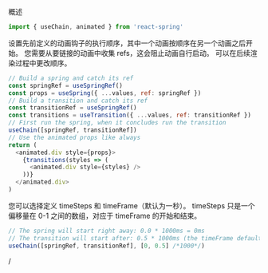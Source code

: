 概述

```JavaScript
import { useChain, animated } from 'react-spring'
```


设置先前定义的动画钩子的执行顺序，其中一个动画按顺序在另一个动画之后开始。 您需要从要链接的动画中收集 refs，这会阻止动画自行启动。 可以在后续渲染过程中更改顺序。

```JavaScript
// Build a spring and catch its ref
const springRef = useSpringRef()
const props = useSpring({ ...values, ref: springRef })
// Build a transition and catch its ref
const transitionRef = useSpringRef()
const transitions = useTransition({ ...values, ref: transitionRef })
// First run the spring, when it concludes run the transition
useChain([springRef, transitionRef])
// Use the animated props like always
return (
  <animated.div style={props}>
    {transitions(styles => (
      <animated.div style={styles} />
    ))}
  </animated.div>
)
```


您可以选择定义 timeSteps 和 timeFrame（默认为一秒）。 timeSteps 只是一个偏移量在 0-1 之间的数组，对应于 timeFrame 的开始和结束。

```JavaScript
// The spring will start right away: 0.0 * 1000ms = 0ms
// The transition will start after: 0.5 * 1000ms (the timeFrame default) = 500ms
useChain([springRef, transitionRef], [0, 0.5] /*1000*/)
```


/



